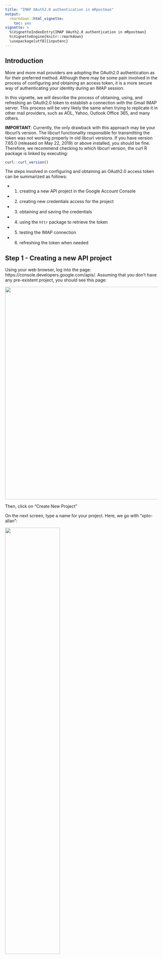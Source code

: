 ```yaml
---
title: "IMAP OAuth2.0 authentication in mRpostman"
output: 
  rmarkdown::html_vignette:
    toc: yes
vignette: >
  %\VignetteIndexEntry{IMAP OAuth2.0 authentication in mRpostman}
  %\VignetteEngine{knitr::rmarkdown}
  \usepackage[utf8]{inputenc}
---
```


<style>
  .col2 {
    columns: 2 100px;         /* number of columns and width in pixels*/
    -webkit-columns: 2 100px; /* chrome, safari */
    -moz-columns: 2 100px;    /* firefox */
  }
  <!-- .col3 { -->
  <!--   columns: 3 100px; -->
  <!--   -webkit-columns: 3 100px; -->
  <!--   -moz-columns: 3 100px; -->
  <!-- } -->
</style>

## Introduction{#intro}

More and more mail providers are adopting the OAuth2.0 authentication as for their preferred method. Although there may be some pain involved in the process of configuring and obtaining an access token, it is a more secure way of authenticating your identity during an IMAP session.

In this vignette, we will describe the process of obtaining, using, and refreshing an OAuth2.0 token to establish a connection with the Gmail IMAP server. This process will be very likely the same when trying to replicate it in other mail providers, such as AOL, Yahoo, Outlook Office 365, and many others.

__IMPORTANT__: Currently, the only drawback with this approach may be your libcurl's version. The libcurl functionality responsible for transmitting the token was not working properly in old libcurl versions. If you have version 7.65.0 (released on May 22, 2019) or above installed, you should be fine. Therefore, we recommend checking to which libcurl version, the curl R package is linked by executing:

```r
curl::curl_version()
```

The steps involved in configuring and obtaining an OAuth2.0 access token can be summarized as follows:

* 1) creating a new API project in the Google Account Console
* 2) creating new credentials access for the project
* 3) obtaining and saving the credentials
* 4) using the `httr` package to retrieve the token
* 5) testing the IMAP connection
* 6) refreshing the token when needed


## Step 1 - Creating a new API project

Using your web browser, log into the page: https://console.developers.google.com/apis/. Assuming that you don't have any pre-existent project, you should see this page:

<!-- ![](man/figures/aol3.png) -->
![](./figures/xoauth/step1_1.png){width=700px}

Then, click on "Create New Project"

On the next screen, type a name for your project. Here, we go with "xpto-allan":

![](./figures/xoauth/step1_1x.png){width=60%}

After a few seconds, the project is created.


## Step 2 - Creating new credentials

Once the project is created, we move to the credentials part.

Click on "CREDENTIALS" in the menu on the left:

![](./figures/xoauth/step2_1x.png){width=250px}

<br>

You should see the following screen:

![](./figures/xoauth/step2_2x.png){width=750px}

<br>
On the top menu, click on "+ CREATE CREDENTIALS", then on "OAuth client ID".

![](./figures/xoauth/step2_3.png){width=550px}

<br>


You should see the following screen. Select "Web Application".

![](./figures/xoauth/step2_x1.png){width=550px}

<br>

In the following screen, fill in the name of the OAuth2.0 client. You chose "mRpostman", but you can choose the name of your preference.

![](./figures/xoauth/step2_x2.png){width=60%}

Scroll down the page and click "CREATE".


## Step 3 - Saving the credentials

On the following page, you have your key and client information.

![](./figures/xoauth/step2_x3x.png){width=680px}

Copy the information above to an R script:

```r
secret = "vsV[...]6m7"

key = "85169[...]9pk.apps.googleusercontent.com"
```

In this same script, we use the `httr` package to configure and obtain our token.

## Step 4 - Using the `httr` package to retrieve the token

Now, we need an endpoint, an app configuration, and a scope, which is circumscribed to Gmail. The `httr` package has some pre-set endpoints for Google, Yahoo, and other APIs. So, it is very straightforward to define one with `httr`.

```r
endpoint <- httr::oauth_endpoints("google")

gmail_app <- httr::oauth_app(
  "xpto-allan",
  key = key,
  secret = secret
)

scope <- "https://mail.google.com/"

auth_code <- httr::oauth2.0_token(endpoint, app = gmail_app, scope = scope)
```

As it is the first time you are trying to access your account using the OAuth2.0 token, you'll be prompted about caching your credentials on a local file.

![](./figures/xoauth/step2_x4.png){width=550px}

After, you will be redirected to a webpage, where you are going to make some confirmations about your identity:

<div class="col2">

![](./figures/xoauth/step2_x5.png){width=90%}
<br>
<br>
<br>
<br>
<br>
<br>

![](./figures/xoauth/step2_x6.png){width=80%}
</div>


Finally, you should see a new white tab with the message: _"Authentication complete. Please close this page and return to R"_.

## Step 5 - Testing the IMAP connection

Now we can test our IMAP connection with `mRpostman`, using the `xoauth2_bearer` argument in `configure_imap()`:

First, we put our access token into a different object. This is not mandatory. You can pass the `auth_code$access_token` directly to the `xoauth2_bearer` argument. Your token should be a large string, starting with "ya29.<...>". If it is empty, re-execute the line `auth_code <- httr::oauth2.0_token(endpoint, app = gmail_app, scope = scope)`.

```r
token <- auth_code$credentials$access_token

```

Finally, we configure an IMAP connection and test it:

```r
library(mRpostman)
con <- configure_imap(url="imaps://imap.gmail.com",
                      username = "user@gmail.com",
                      use_ssl = TRUE,
                      verbose = TRUE,
                      xoauth2_bearer = token
                      )

con$list_server_capabilities()

```

```r
c("IMAP4rev1", "UNSELECT", "IDLE", "NAMESPACE", "QUOTA", "ID", "XLIST", "CHILDREN", "X-GM-EXT-1", "UIDPLUS", "COMPRESS=DEFLATE", "ENABLE", "MOVE", "CONDSTORE", "ESEARCH", "UTF8=ACCEPT", "LIST-EXTENDED", "LIST-STATUS", "LITERAL-", "SPECIAL-USE", "APPENDLIMIT=35651584")
```

If you got some kind of "SASL ..." error in the information flow between the server and mRpostman, your libcurl version may be older than the 7.65 we mentioned in the [Introduction](#intro). Therefore, it still has the Oauth2.0 bearer bug. If this is the case you should update it. Or, perhaps your libcurl version is updated, but your curl R package is pointing to an older version of libcurl in your disk. In this case, you'll have to dig on the internet how to solve it.


## Step 6 - Refreshing the token

For future sessions (or after a considerable span of time) you'll need to refresh the previous token. You can use the following function below to achieve that:

```r
# thanks to jdeboer code at https://github.com/r-lib/httr/issues/31
oauth2.0_refresh <- function(endpoint, app, auth_code, type = NULL) {
  req <- httr::POST(
    url = endpoint$access,
    multipart = FALSE,
    body = list(
      client_id = app$key,
      client_secret = app$secret,
      grant_type = "refresh_token",
      refresh_token = auth_code$credentials$refresh_token
    )
  )
  content_out <- httr::content(req, type = type)
  content_out <- c(content_out, auth_code$credentials$access_token)
}

auth_code_new <- oauth2.0_refresh(endpoint, app=gmail_app, auth_code=auth_code)

token <- auth_code_new$access_token
```

Substitute it into the `xoauth2_bearer` argument in `configure_imap()` and you are done.

